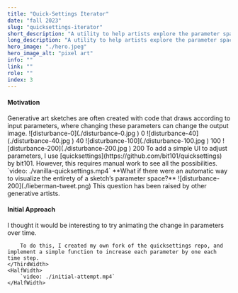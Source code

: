 ```yaml
---
title: "Quick-Settings Iterator"
date: "fall 2023"
slug: "quicksettings-iterator"
short_description: "A utility to help artists explore the parameter spaces of their sketches."
long_description: "A utility to help artists explore the parameter spaces of their sketches."
hero_image: "./hero.jpeg"
hero_image_alt: "pixel art"
info: ""
link: ""
role: ""
index: 3
---
```


#### Motivation
<FlexContainer>
    <ThirdWidth centerVertically={false}>
        Generative art sketches are often created with code that draws according to input parameters, where changing these parameters can change the output image.
    </ThirdWidth>
    <HalfWidth>
        <FlexContainer>
            <HalfWidth>
                ![disturbance-0](./disturbance-0.jpg )
                <Caption>0</Caption>
            </HalfWidth>
            <HalfWidth>
                ![disturbance-40](./disturbance-40.jpg )
                <Caption>40</Caption>
            </HalfWidth>
            <HalfWidth>
                ![disturbance-100](./disturbance-100.jpg )
                <Caption>100</Caption>
            </HalfWidth>
            <HalfWidth>
                ![disturbance-200](./disturbance-200.jpg )
                <Caption>200</Caption>
            </HalfWidth>
        </FlexContainer>
    </HalfWidth>
</FlexContainer>
<FlexContainer>
    <ThirdWidth centerVertically={false}>
        To add a simple UI to adjust parameters, I use [quicksettings](https://github.com/bit101/quicksettings) by bit101.
        However, this requires manual work to see all the possibilities.
    </ThirdWidth>
    <HalfWidth>
        `video: ./vanilla-quicksettings.mp4`
    </HalfWidth>
</FlexContainer>
<FlexContainer>
    <ThirdWidth centerVertically={false}>
        **What if there were an automatic way to visualize the entirety of a sketch’s parameter space?**
    </ThirdWidth>
    <HalfWidth>
        ![disturbance-200](./lieberman-tweet.png)
        <Caption>This question has been raised by other generative artists.</Caption>
    </HalfWidth>
</FlexContainer>

#### Initial Approach
<FlexContainer>
    <ThirdWidth centerVertically={false}>
        I thought it would be interesting to try animating the change in parameters over time.

        To do this, I created my own fork of the quicksettings repo, and implement a simple function to increase each parameter by one each time step.
    </ThirdWidth>
    <HalfWidth>
        `video: ./initial-attempt.mp4`
    </HalfWidth>
</FlexContainer>